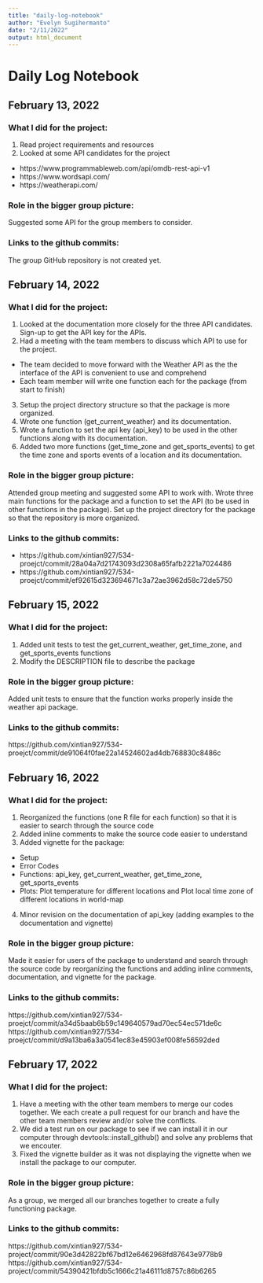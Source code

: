 ```yaml
---
title: "daily-log-notebook"
author: "Evelyn Sugihermanto"
date: "2/11/2022"
output: html_document
---
```


# Daily Log Notebook

## February 13, 2022
### What I did for the project:
1. Read project requirements and resources 
2. Looked at some API candidates for the project
- https://www.programmableweb.com/api/omdb-rest-api-v1
- https://www.wordsapi.com/
- https://weatherapi.com/

### Role in the bigger group picture: 
Suggested some API for the group members to consider.

### Links to the github commits:
The group GitHub repository is not created yet.


## February 14, 2022
### What I did for the project:
1. Looked at the documentation more closely for the three API candidates. Sign-up to get the API key for the APIs.
2. Had a meeting with the team members to discuss which API to use for the project.
- The team decided to move forward with the Weather API as the the interface of the API is convenient to use and comprehend
- Each team member will write one function each for the package (from start to finish)
3. Setup the project directory structure so that the package is more organized.
4. Wrote one function (get_current_weather) and its documentation.
5. Wrote a function to set the api key (api_key) to be used in the other functions along with its documentation.
6. Added two more functions (get_time_zone and get_sports_events) to get the time zone and sports events of a location and its documentation.

### Role in the bigger group picture:
Attended group meeting and suggested some API to work with. Wrote three main functions for the package and a function to set the API (to be used in other functions in the package). Set up the project directory for the package so that the repository is more organized.

### Links to the github commits:
- https://github.com/xintian927/534-proejct/commit/28a04a7d21743093d2308a65fafb2221a7024486
- https://github.com/xintian927/534-proejct/commit/ef92615d323694671c3a72ae3962d58c72de5750


## February 15, 2022
### What I did for the project:
1. Added unit tests to test the get_current_weather, get_time_zone, and get_sports_events functions
2. Modify the DESCRIPTION file to describe the package

### Role in the bigger group picture:
Added unit tests to ensure that the function works properly inside the weather api package.

### Links to the github commits:
https://github.com/xintian927/534-proejct/commit/de91064f0fae22a14524602ad4db768830c8486c


## February 16, 2022
### What I did for the project:
1. Reorganized the functions (one R file for each function) so that it is easier to search through the source code
2. Added inline comments to make the source code easier to understand
3. Added vignette for the package:
- Setup
- Error Codes
- Functions: api_key, get_current_weather, get_time_zone, get_sports_events
- Plots: Plot temperature for different locations and Plot local time zone of different locations in world-map
4. Minor revision on the documentation of api_key (adding examples to the documentation and vignette)

### Role in the bigger group picture:
Made it easier for users of the package to understand and search through the source code by reorganizing the functions and adding inline comments, documentation, and vignette for the package.

### Links to the github commits:
https://github.com/xintian927/534-proejct/commit/a34d5baab6b59c149640579ad70ec54ec571de6c
https://github.com/xintian927/534-proejct/commit/d9a13ba6a3a0541ec83e45903ef008fe56592ded


## February 17, 2022
### What I did for the project:
1. Have a meeting with the other team members to merge our codes together. We each create a pull request for our branch and have the other team members review and/or solve the conflicts.
2. We did a test run on our package to see if we can install it in our computer through devtools::install_github() and solve any problems that we encouter.
3. Fixed the vignette builder as it was not displaying the vignette when we install the package to our computer.

### Role in the bigger group picture:
As a group, we merged all our branches together to create a fully functioning package.

### Links to the github commits:
https://github.com/xintian927/534-project/commit/90e3d42822bf67bd12e6462968fd87643e9778b9
https://github.com/xintian927/534-project/commit/54390421bfdb5c1666c21a46111d8757c86b6265
